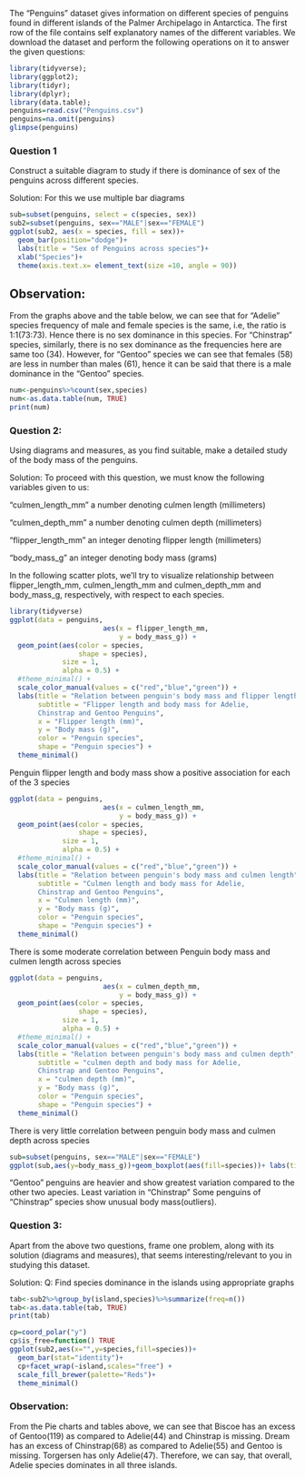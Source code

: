 
The "Penguins" dataset gives information on different species of penguins found in different islands of the Palmer Archipelago in Antarctica. The first row of the file contains self explanatory names of the different variables. We download the dataset and perform the following operations on it to answer the given questions:
```{r}
library(tidyverse);
library(ggplot2);
library(tidyr);
library(dplyr);
library(data.table);
penguins=read.csv("Penguins.csv")
penguins=na.omit(penguins)
glimpse(penguins)
```
### Question 1
Construct a suitable diagram to study if there is dominance of sex of the penguins across different species.

Solution: For this we use multiple bar diagrams
```{r}
sub=subset(penguins, select = c(species, sex))
sub2=subset(penguins, sex=="MALE"|sex=="FEMALE")
ggplot(sub2, aes(x = species, fill = sex))+
  geom_bar(position="dodge")+ 
  labs(title = "Sex of Penguins across species")+ 
  xlab("Species")+ 
  theme(axis.text.x= element_text(size =10, angle = 90))

```

## Observation:
From the graphs above and the table below, we can see that for "Adelie" species frequency of male and female species is the same, i.e, the ratio is 1:1(73:73). Hence there is no sex dominance in this species. For "Chinstrap" species, similarly, there is no sex dominance as the frequencies here are same too (34). However, for "Gentoo" species we can see that females (58) are less in number than males (61), hence it can be said that there is a male dominance in the "Gentoo" species.

```{r}
num<-penguins%>%count(sex,species)
num<-as.data.table(num, TRUE)
print(num)
```
### Question 2:
Using diagrams and measures, as you find suitable, make a detailed study of the body mass of the penguins.

Solution:
To proceed with this question, we must know the following variables given to us:

"culmen_length_mm" a number denoting culmen length (millimeters)

"culmen_depth_mm" a number denoting culmen depth (millimeters)

"flipper_length_mm" an integer denoting flipper length (millimeters)

"body_mass_g" an integer denoting body mass (grams)

In the following scatter plots, we’ll try to visualize relationship between flipper_length_mm, culmen_length_mm and culmen_depth_mm and body_mass_g, respectively, with respect to each species.
```{r}
library(tidyverse)
ggplot(data = penguins, 
                       aes(x = flipper_length_mm,
                           y = body_mass_g)) +
  geom_point(aes(color = species, 
                 shape = species),
             size = 1,
             alpha = 0.5) +
  #theme_minimal() +
  scale_color_manual(values = c("red","blue","green")) +
  labs(title = "Relation between penguin's body mass and flipper length",
       subtitle = "Flipper length and body mass for Adelie, 
       Chinstrap and Gentoo Penguins",
       x = "Flipper length (mm)",
       y = "Body mass (g)",
       color = "Penguin species",
       shape = "Penguin species") +
  theme_minimal()
```
Penguin flipper length and body mass show a positive association for each of the 3 species


```{r}
ggplot(data = penguins, 
                       aes(x = culmen_length_mm,
                           y = body_mass_g)) +
  geom_point(aes(color = species, 
                 shape = species),
             size = 1,
             alpha = 0.5) +
  #theme_minimal() +
  scale_color_manual(values = c("red","blue","green")) +
  labs(title = "Relation between penguin's body mass and culmen length",
       subtitle = "Culmen length and body mass for Adelie, 
       Chinstrap and Gentoo Penguins",
       x = "Culmen length (mm)",
       y = "Body mass (g)",
       color = "Penguin species",
       shape = "Penguin species") +
  theme_minimal()
```
There is some moderate correlation between Penguin body mass and culmen length across species


```{r}
ggplot(data = penguins, 
                       aes(x = culmen_depth_mm,
                           y = body_mass_g)) +
  geom_point(aes(color = species, 
                 shape = species),
             size = 1,
             alpha = 0.5) +
  #theme_minimal() +
  scale_color_manual(values = c("red","blue","green")) +
  labs(title = "Relation between penguin's body mass and culmen depth",
       subtitle = "culmen depth and body mass for Adelie, 
       Chinstrap and Gentoo Penguins",
       x = "culmen depth (mm)",
       y = "Body mass (g)",
       color = "Penguin species",
       shape = "Penguin species") +
  theme_minimal()
```
There is very little correlation between penguin body mass and culmen depth across species


```{r}
sub=subset(penguins, sex=="MALE"|sex=="FEMALE")
ggplot(sub,aes(y=body_mass_g))+geom_boxplot(aes(fill=species))+ labs(title = "Boxplot of body masses of the 3 species")
```
"Gentoo" penguins are heavier and show greatest variation compared to the other two apecies. Least variation in "Chinstrap"
Some penguins of "Chinstrap" species show unusual body mass(outliers).

### Question 3: 
Apart from the above two questions, frame one problem, along with its solution (diagrams and measures), that seems interesting/relevant to you in studying this dataset. 

Solution: Q: Find species dominance in the islands using appropriate graphs
```{r}
tab<-sub2%>%group_by(island,species)%>%summarize(freq=n())
tab<-as.data.table(tab, TRUE)
print(tab)

cp=coord_polar("y")
cp$is_free=function() TRUE
ggplot(sub2,aes(x="",y=species,fill=species))+
  geom_bar(stat="identity")+
  cp+facet_wrap(~island,scales="free") +
  scale_fill_brewer(palette="Reds")+
  theme_minimal()

```
### Observation:
From the Pie charts and tables above, we can see that Biscoe has an excess of Gentoo(119) as compared to Adelie(44) and Chinstrap is missing. Dream has an excess of Chinstrap(68) as compared to Adelie(55) and Gentoo is missing. Torgersen has only Adelie(47). Therefore, we can say, that overall, Adelie species dominates in all three islands.